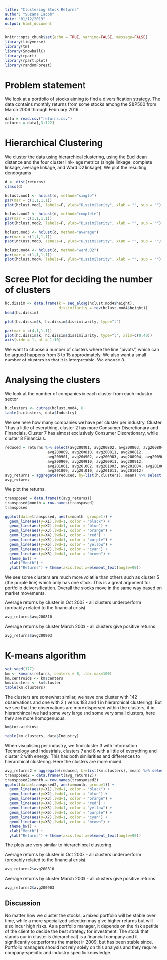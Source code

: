 ```yaml
---
title: "Clustering Stock Returns"
author: "Suzana Iacob"
date: "01/12/2019"
output: html_document
---
```


```r
knitr::opts_chunk$set(echo = TRUE, warning=FALSE, message=FALSE)
library(tidyverse)
library(tm) 
library(SnowballC) 
library(rpart) 
library(rpart.plot) 
library(randomForest)
```

# Problem statement

We look at a portfolio of stocks aiming to find a diversification strategy. The data contains monthly returns from some stocks among the S&P500 from March 2006 through February 2016.

```r
data = read.csv("returns.csv")
returns = data[,3:122]
```

# Hierarchical Clustering

We cluster the data using hierarchical clustering, using the Euclidean distance and the four cluster link- age metrics (single linkage, complete linkage, average linkage, and Ward D2 linkage). We plot the resulting dendograms

```r
d <- dist(returns) 
class(d)
```

```r
hclust.mod1 <- hclust(d, method="single")
par(mar = c(1,1,1,1))
plot(hclust.mod1, labels=F, ylab="Dissimilarity", xlab = "", sub = "") 
```

```r
hclust.mod2 <- hclust(d, method="complete")
par(mar = c(1,1,1,1))
plot(hclust.mod2, labels=F, ylab="Dissimilarity", xlab = "", sub = "") 
```

```r
hclust.mod3 <- hclust(d, method="average")
par(mar = c(1,1,1,1))
plot(hclust.mod3, labels=F, ylab="Dissimilarity", xlab = "", sub = "") 
```


```r
hclust.mod4 <- hclust(d, method="ward.D2")
par(mar = c(1,1,1,1))
plot(hclust.mod4, labels=F, ylab="Dissimilarity", xlab = "", sub = "") 

```

# Scree Plot for deciding the number of clusters

```r
hc.dissim <- data.frame(k = seq_along(hclust.mod4$height),  
                        dissimilarity = rev(hclust.mod4$height)) 
head(hc.dissim)
```

```r
plot(hc.dissim$k, hc.dissim$dissimilarity, type="l")
```

```r
par(mar = c(4,1,1,1))
plot(hc.dissim$k, hc.dissim$dissimilarity, type="l", xlim=c(0,40))
axis(side = 1, at = 1:10)
```

We want to choose a number of clusters where the line "pivots", which can be argued happens from 3 to 15 approximately. We also want a small number of clusters so that it is interpretable. We choose 8.

# Analysing the clusters

We look at the number of companies in each cluster from each industry sector

```r
h.clusters <- cutree(hclust.mod4, 8)
table(h.clusters, data$Industry) 
```

We see here how many companies we have per cluster per industry. Cluster 1 has a little of everything, cluster 2 has more Consumer Discretionary and Financials. Cluster 7 has almost exclusively Consumer Discretionary, while cluster 8 Financials.

```r
reduced = returns %>% select(avg200801, avg200802, avg200803, avg200804, avg200805, avg200806, avg200807, avg200808,
                   avg200809, avg200810, avg200811, avg200812, 
                   avg200901, avg200902, avg200903, avg200904, avg200905, avg200906, avg200907, avg200908,
                   avg200909, avg200910, avg200911, avg200912, 
                   avg201001, avg201002, avg201003, avg201004, avg201005, avg201006, avg201007, avg201008,
                   avg201009, avg201010, avg201011, avg201012)
avg_returns = aggregate(reduced, by=list(h.clusters), mean) %>% select(-Group.1)
avg_returns
```

We plot the returns.

```r
transposed = data.frame(t(avg_returns))
transposed$month = row.names(transposed)
transposed
```
```r
ggplot(data=transposed, aes(x=month, group=1)) +
  geom_line(aes(y=X1),lwd=1, color = "black") +
  geom_line(aes(y=X2),lwd=1, color = "blue") +
  geom_line(aes(y=X3),lwd=1, color = "orange") +
  geom_line(aes(y=X4),lwd=1, color = "red") +
  geom_line(aes(y=X5),lwd=1, color = "purple") +
  geom_line(aes(y=X6),lwd=1, color = "yellow") +
  geom_line(aes(y=X7),lwd=1, color = "cyan") +
  geom_line(aes(y=X8),lwd=1, color = "brown") +
  theme_bw() +
  xlab("Month") +
  ylab("Returns") + theme(axis.text.x=element_text(angle=90)) 
```

We see some clusters are much more volatile than others such as cluster 5 (the purple line) which only has one stock. This is a great argument for portfolio deiversification. 
Overall the stocks move in the same way based on market movements. 

Average returns by cluster in Oct 2008  - all clusters underperform (probably related to the financial crisis)
```r
avg_returns$avg200810
```

Average returns by cluster  March 2009 - all clusters give positive returns.
```r
avg_returns$avg200903
```

# K-means algorithm

```r
set.seed(177)
km <- kmeans(returns, centers = 8, iter.max=100) 
km.centroids <- km$centers
km.clusters <- km$cluster
table(km.clusters)
```

The clusters are somewhat similar, we have one cluster with 142 observations and one with 2 ( verus 183 and 1 in hierarchical clustering). But we see that the observations are more dispersed within the clusters, if in hierarchincal we had some very large and some very small clusters, here they are more homogenuous.


```r
km$tot.withinss 
```

```r
table(km.clusters, data$Industry) 
```
 When visualising per industry, we find cluster 3 with Information Technology and Industrials, clusters 7 and 8 with a little of everything and cluster 2 with energy. This has both similarities and differences to hierarchical clustering. Here the clusters are more mixed.
 
```r
avg_returns2 = aggregate(reduced, by=list(km.clusters), mean) %>% select(-Group.1)
transposed2 = data.frame(t(avg_returns2))
transposed2$month = row.names(transposed2)
ggplot(data=transposed2, aes(x=month, group=1)) +
  geom_line(aes(y=X1),lwd=1, color = "black") +
  geom_line(aes(y=X2),lwd=1, color = "blue") +
  geom_line(aes(y=X3),lwd=1, color = "orange") +
  geom_line(aes(y=X4),lwd=1, color = "red") +
  geom_line(aes(y=X5),lwd=1, color = "yellow") +
  geom_line(aes(y=X6),lwd=1, color = "purple") +
  geom_line(aes(y=X7),lwd=1, color = "cyan") +
  geom_line(aes(y=X8),lwd=1, color = "brown") +
  theme_bw() +
  xlab("Month") +
  ylab("Returns") + theme(axis.text.x=element_text(angle=90)) 
```
The plots are very similar to hierarchincal clustering.

Average returns by cluster in Oct 2008  - all clusters underperform (probably related to the financial crisis)
```r
avg_returns2$avg200810
```
Average returns by cluster  March 2009 - all clusters give positive returns.
```r
avg_returns2$avg200903
```

## Discussion

No matter how we cluster the stocks, a mixed portfolio will be stable over time, while a more specialized selection may give higher returns but will also incur high risks. As a portfolio manager, it depends on the risk apetitie of the client to decide the best strategy for investment. The stock that stands our in cluster 5 (hierarchcal) is a financial company and it significantly outperforms the market in 2009, but has been stable since. Portfolio managers should not rely solely on this analysis and they require company-specific and industry specific knowledge. 

